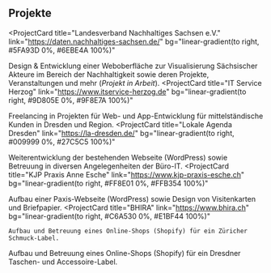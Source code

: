 ## Projekte

<ProjectCard
  title="Landesverband Nachhaltiges Sachsen e.V."
  link="https://daten.nachhaltiges-sachsen.de/"
  bg="linear-gradient(to right, #5FA93D 0%, #6EBE4A 100%)"
>
 Design & Entwicklung einer Weboberfläche zur Visualisierung Sächsischer Akteure im Bereich der Nachhaltigkeit sowie deren Projekte, Veranstaltungen und mehr (*Projekt in Arbeit*).
</ProjectCard>
<ProjectCard
  title="IT Service Herzog"
  link="https://www.itservice-herzog.de"
  bg="linear-gradient(to right, #9D805E 0%, #9F8E7A 100%)"
>
 Freelancing in Projekten für Web- und App-Entwicklung für mittelständische Kunden in Dresden und Region.
</ProjectCard>
<ProjectCard
  title="Lokale Agenda Dresden"
  link="https://la-dresden.de/"
  bg="linear-gradient(to right, #009999 0%, #27C5C5 100%)"
>
Weiterentwicklung der bestehenden Webseite (WordPress) sowie Betreuung in diversen Angelegenheiten der Büro-IT.
</ProjectCard>
<ProjectCard
  title="KJP Praxis Anne Esche"
  link="https://www.kjp-praxis-esche.ch"
  bg="linear-gradient(to right, #FF8E01 0%, #FFB354 100%)"
>
Aufbau einer Paxis-Webseite (WordPress) sowie Design von Visitenkarten und Briefpapier.
</ProjectCard>
<ProjectCard
  title="BHIRA"
  link="https://www.bhira.ch"
  bg="linear-gradient(to right, #C6A530 0%, #E1BF44 100%)"
>
    Aufbau und Betreuung eines Online-Shops (Shopify) für ein Züricher Schmuck-Label.
</ProjectCard>
<ProjectCard
  title="UlStO"
  link="https://www.ulsto.de"
  bg="linear-gradient(to right, #A0B6AF 0%, #ACCEC3 100%)"
>
    Aufbau und Betreuung eines Online-Shops (Shopify) für ein Dresdner Taschen- und Accessoire-Label.
</ProjectCard>

